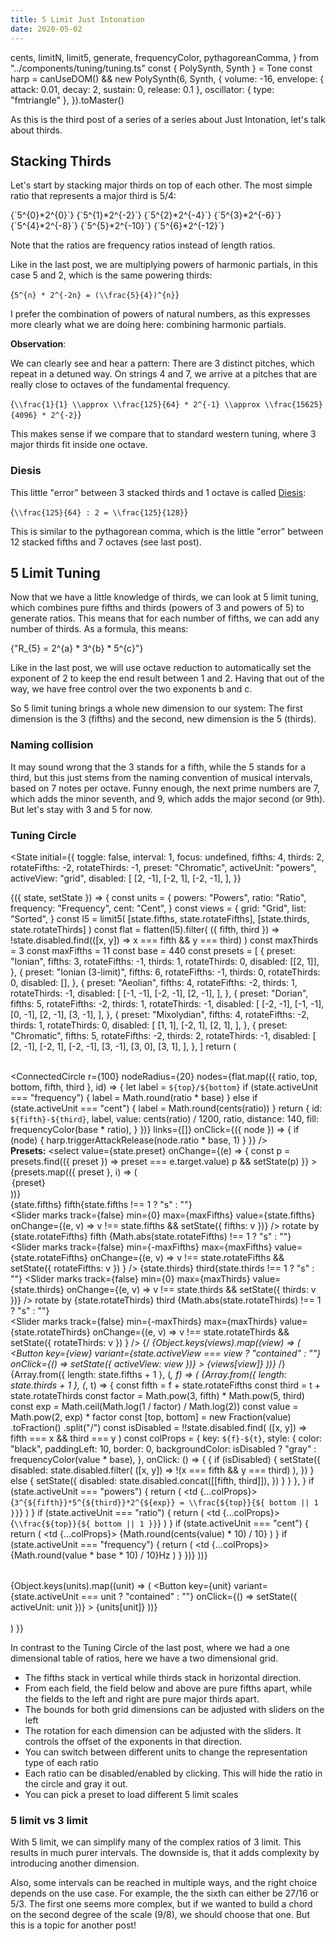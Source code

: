 ```yaml
---
title: 5 Limit Just Intonation
date: 2020-05-02
---
```


  cents,
  limitN,
  limit5,
  generate,
  frequencyColor,
  pythagoreanComma,
} from "../components/tuning/tuning.ts"
const { PolySynth, Synth } = Tone
const harp =
  canUseDOM() &&
  new PolySynth(6, Synth, {
    volume: -16,
    envelope: { attack: 0.01, decay: 2, sustain: 0, release: 0.1 },
    oscillator: { type: "fmtriangle" },
  }).toMaster()

As this is the third post of a series of a series about Just Intonation, let's talk about thirds.

## Stacking Thirds

Let's start by stacking major thirds on top of each other. The most simple ratio that represents a major third is 5/4:

<Monochord value={1} invert={true} base={220} />
<InlineMath>{`5^{0}*2^{0}`}</InlineMath>
<Monochord value={4 / 5} invert={true} base={220} />
<InlineMath>{`5^{1}*2^{-2}`}</InlineMath>
<Monochord value={16 / 25} invert={true} base={220} />
<InlineMath>{`5^{2}*2^{-4}`}</InlineMath>
<Monochord value={64 / 125} invert={true} base={220} />
<InlineMath>{`5^{3}*2^{-6}`}</InlineMath>
<Monochord value={256 / 625} invert={true} base={220} />
<InlineMath>{`5^{4}*2^{-8}`}</InlineMath>
<Monochord value={1024 / 3125} invert={true} base={220} />
<InlineMath>{`5^{5}*2^{-10}`}</InlineMath>
<Monochord value={4096 / 15625} invert={true} base={220} />
<InlineMath>{`5^{6}*2^{-12}`}</InlineMath>

Note that the ratios are frequency ratios instead of length ratios.

Like in the last post, we are multiplying powers of harmonic partials, in this case 5 and 2, which is the same powering thirds:

<BlockMath>{`5^{n} * 2^{-2n} = (\\frac{5}{4})^{n}`}</BlockMath>

I prefer the combination of powers of natural numbers, as this expresses more clearly what we are doing here: combining harmonic partials.

**Observation**:

We can clearly see and hear a pattern: There are 3 distinct pitches, which repeat in a detuned way.
On strings 4 and 7, we arrive at a pitches that are really close to octaves of the fundamental frequency.

<BlockMath>{`\\frac{1}{1} \\approx \\frac{125}{64} * 2^{-1} \\approx \\frac{15625}{4096} * 2^{-2}`}</BlockMath>

This makes sense if we compare that to standard western tuning, where 3 major thirds fit inside one octave.

### Diesis

This little "error" between 3 stacked thirds and 1 octave is called [Diesis](https://en.wikipedia.org/wiki/Diesis):

<BlockMath>{`\\frac{125}{64} : 2 = \\frac{125}{128}`}</BlockMath>

This is similar to the pythagorean comma, which is the little "error" between 12 stacked fifths and 7 octaves (see last post).

## 5 Limit Tuning

Now that we have a little knowledge of thirds, we can look at 5 limit tuning, which combines pure fifths and thirds (powers of 3 and powers of 5) to generate ratios.
This means that for each number of fifths, we can add any number of thirds. As a formula, this means:

<BlockMath>{"R_{5} = 2^{a} * 3^{b} * 5^{c}"}</BlockMath>

Like in the last post, we will use octave reduction to automatically set the exponent of 2 to keep the end result between 1 and 2.
Having that out of the way, we have free control over the two exponents b and c.

So 5 limit tuning brings a whole new dimension to our system: The first dimension is the 3 (fifths) and the second, new dimension is the 5 (thirds).

### Naming collision

It may sound wrong that the 3 stands for a fifth, while the 5 stands for a third, but this just stems from the naming convention of musical intervals,
based on 7 notes per octave. Funny enough, the next prime numbers are 7, which adds the minor seventh, and 9, which adds the major second (or 9th).
But let's stay with 3 and 5 for now.

### Tuning Circle

<State
  initial={{
    toggle: false,
    interval: 1,
    focus: undefined,
    fifths: 4,
    thirds: 2,
    rotateFifths: -2,
    rotateThirds: -1,
    preset: "Chromatic",
    activeUnit: "powers",
    activeView: "grid",
    disabled: [
      [2, -1],
      [-2, 1],
      [-2, -1],
    ],
  }}
>
  {({ state, setState }) => {
    const units = {
      powers: "Powers",
      ratio: "Ratio",
      frequency: "Frequency",
      cent: "Cent",
    }
    const views = {
      grid: "Grid",
      list: "Sorted",
    }
    const l5 = limit5(
      [state.fifths, state.rotateFifths],
      [state.thirds, state.rotateThirds]
    )
    const flat = flatten(l5).filter(
      ({ fifth, third }) =>
        !state.disabled.find(([x, y]) => x === fifth && y === third)
    )
    const maxThirds = 3
    const maxFifths = 11
    const base = 440
    const presets = [
      {
        preset: "Ionian",
        fifths: 3,
        rotateFifths: -1,
        thirds: 1,
        rotateThirds: 0,
        disabled: [[2, 1]],
      },
      {
        preset: "Ionian (3-limit)",
        fifths: 6,
        rotateFifths: -1,
        thirds: 0,
        rotateThirds: 0,
        disabled: [],
      },
      {
        preset: "Aeolian",
        fifths: 4,
        rotateFifths: -2,
        thirds: 1,
        rotateThirds: -1,
        disabled: [
          [-1, -1],
          [-2, -1],
          [2, -1],
        ],
      },
      {
        preset: "Dorian",
        fifths: 5,
        rotateFifths: -2,
        thirds: 1,
        rotateThirds: -1,
        disabled: [
          [-2, -1],
          [-1, -1],
          [0, -1],
          [2, -1],
          [3, -1],
        ],
      },
      {
        preset: "Mixolydian",
        fifths: 4,
        rotateFifths: -2,
        thirds: 1,
        rotateThirds: 0,
        disabled: [
          [1, 1],
          [-2, 1],
          [2, 1],
        ],
      },
      {
        preset: "Chromatic",
        fifths: 5,
        rotateFifths: -2,
        thirds: 2,
        rotateThirds: -1,
        disabled: [
          [2, -1],
          [-2, 1],
          [-2, -1],
          [3, -1],
          [3, 0],
          [3, 1],
        ],
      },
    ]
    return (
      <div>
        <br />
        <ConnectedCircle
          r={100}
          nodeRadius={20}
          nodes={flat.map(({ ratio, top, bottom, fifth, third }, id) => {
            let label = `${top}/${bottom}`
            if (state.activeUnit === "frequency") {
              label = Math.round(ratio * base)
            } else if (state.activeUnit === "cent") {
              label = Math.round(cents(ratio))
            }
            return {
              id: `${fifth}-${third}`,
              label,
              value: cents(ratio) / 1200,
              ratio,
              distance: 140,
              fill: frequencyColor(base * ratio),
            }
          })}
          links={[]}
          onClick={({ node }) => {
            if (node) {
              harp.triggerAttackRelease(node.ratio * base, 1)
            }
          }}
        />
        <br />
        <strong>Presets:</strong>
        <select
          value={state.preset}
          onChange={(e) => {
            const p = presets.find(({ preset }) => preset === e.target.value)
            p && setState(p)
          }}
        >
          {presets.map(({ preset }, i) => (
            <option key={i} value={preset}>
              {preset}
            </option>
          ))}
        </select>
        <br />
        <Grid container spacing={2}>
          <Grid item xs={6}>
            {state.fifths} fifth{state.fifths !== 1 ? "s" : ""}
            <br />
            <Slider
              marks
              track={false}
              min={0}
              max={maxFifths}
              value={state.fifths}
              onChange={(e, v) => v !== state.fifths && setState({ fifths: v })}
            />
          </Grid>
          <Grid item xs={6}>
            rotate by {state.rotateFifths} fifth
            {Math.abs(state.rotateFifths) !== 1 ? "s" : ""}
            <br />
            <Slider
              marks
              track={false}
              min={-maxFifths}
              max={maxFifths}
              value={state.rotateFifths}
              onChange={(e, v) =>
                v !== state.rotateFifths && setState({ rotateFifths: v })
              }
            />
          </Grid>
        </Grid>
        <Grid container spacing={2}>
          <Grid item xs={6}>
            {state.thirds} third{state.thirds !== 1 ? "s" : ""}
            <Slider
              marks
              track={false}
              min={0}
              max={maxThirds}
              value={state.thirds}
              onChange={(e, v) => v !== state.thirds && setState({ thirds: v })}
            />
          </Grid>
          <Grid item xs={6}>
            rotate by {state.rotateThirds} third
            {Math.abs(state.rotateThirds) !== 1 ? "s" : ""}
            <br />
            <Slider
              marks
              track={false}
              min={-maxThirds}
              max={maxThirds}
              value={state.rotateThirds}
              onChange={(e, v) =>
                v !== state.rotateThirds && setState({ rotateThirds: v })
              }
            />
          </Grid>
        </Grid>
        {/*<ButtonGroup color="primary">
          {Object.keys(views).map((view) => (
            <Button
              key={view}
              variant={state.activeView === view ? "contained" : ""}
              onClick={() => setState({ activeView: view })}
            >
              {views[view]}
            </Button>
          ))}
        </ButtonGroup>*/}
        <table>
          <tbody>
            {Array.from({ length: state.fifths + 1 }, (_, f) => (
              <tr key={f}>
                {Array.from({ length: state.thirds + 1 }, (_, t) => {
                  const fifth = f + state.rotateFifths
                  const third = t + state.rotateThirds
                  const factor = Math.pow(3, fifth) * Math.pow(5, third)
                  const exp = Math.ceil(Math.log(1 / factor) / Math.log(2))
                  const value = Math.pow(2, exp) * factor
                  const [top, bottom] = new Fraction(value)
                    .toFraction()
                    .split("/")
                  const isDisabled = !!state.disabled.find(
                    ([x, y]) => fifth === x && third === y
                  )
                  const colProps = {
                    key: `${f}-${t}`,
                    style: {
                      color: "black",
                      paddingLeft: 10,
                      border: 0,
                      backgroundColor: isDisabled
                        ? "gray"
                        : frequencyColor(value * base),
                    },
                    onClick: () => {
                      {
                        if (isDisabled) {
                          setState({
                            disabled: state.disabled.filter(
                              ([x, y]) => !(x === fifth && y === third)
                            ),
                          })
                        } else {
                          setState({
                            disabled: state.disabled.concat([[fifth, third]]),
                          })
                        }
                      }
                    },
                  }
                  if (state.activeUnit === "powers") {
                    return (
                      <td {...colProps}>
                        <InlineMath>{`3^{${fifth}}*5^{${third}}*2^{${exp}} = \\frac{${top}}{${
                          bottom || 1
                        }}`}</InlineMath>
                      </td>
                    )
                  }
                  if (state.activeUnit === "ratio") {
                    return (
                      <td {...colProps}>
                        <InlineMath>{`\\frac{${top}}{${
                          bottom || 1
                        }}`}</InlineMath>
                      </td>
                    )
                  }
                  if (state.activeUnit === "cent") {
                    return (
                      <td {...colProps}>
                        {Math.round(cents(value) * 10) / 10}
                      </td>
                    )
                  }
                  if (state.activeUnit === "frequency") {
                    return (
                      <td {...colProps}>
                        {Math.round(value * base * 10) / 10}Hz
                      </td>
                    )
                  }
                })}
              </tr>
            ))}
          </tbody>
        </table>
        <ButtonGroup color="primary">
          {Object.keys(units).map((unit) => (
            <Button
              key={unit}
              variant={state.activeUnit === unit ? "contained" : ""}
              onClick={() => setState({ activeUnit: unit })}
            >
              {units[unit]}
            </Button>
          ))}
        </ButtonGroup>
        <br />
        <br />
      </div>
    )
  }}
</State>

In contrast to the Tuning Circle of the last post, where we had a one dimensional table of ratios, here we have a two dimensional grid.

- The fifths stack in vertical while thirds stack in horizontal direction.
- From each field, the field below and above are pure fifths apart, while the fields to the left and right are pure major thirds apart.
- The bounds for both grid dimensions can be adjusted with sliders on the left
- The rotation for each dimension can be adjusted with the sliders. It controls the offset of the exponents in that direction.
- You can switch between different units to change the representation type of each ratio
- Each ratio can be disabled/enabled by clicking. This will hide the ratio in the circle and gray it out.
- You can pick a preset to load different 5 limit scales

### 5 limit vs 3 limit

With 5 limit, we can simplify many of the complex ratios of 3 limit.
This results in much purer intervals. The downside is, that it adds complexity by introducing another dimension.

Also, some intervals can be reached in multiple ways, and the right choice depends on the use case.
For example, the the sixth can either be 27/16 or 5/3.
The first one seems more complex, but if we wanted to build a chord on the second degree of the scale (9/8), we should choose that one.
But this is a topic for another post!
